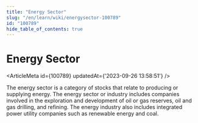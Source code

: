 ```yaml
---
title: "Energy Sector"
slug: "/en/learn/wiki/energysector-100789"
id: "100789"
hide_table_of_contents: true
---
```



# Energy Sector

<ArticleMeta id={100789} updatedAt={'2023-09-26 13:58:51'} />
<div className='border-solid border-b border-t-0 my-4 border-[var(--ifm-color-gray-300)]' />

The energy sector is a category of stocks that relate to producing or supplying energy. The energy sector or industry includes companies involved in the exploration and development of oil or gas reserves, oil and gas drilling, and refining. The energy industry also includes integrated power utility companies such as renewable energy and coal.
